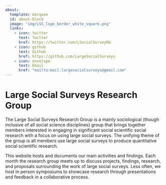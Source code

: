 ---
about:
  template: marquee
  id: about-block
  image: "img/LSS_logo_border_white_square.png"
  links:
    - icon: twitter
      text: Twitter
      href: https://twitter.com/LSocialSurveyRG
    - icon: github
      text: Github
      href: https://github.com/LargeSocialSurveys
    - icon: envelope
      text: Email
      href: "mailto:mail.largesocialsurveys@gmail.com"  
---

::: {#about-block}
:::

# Large Social Surveys Research Group

The Large Social Surveys Research Group is a mainly sociological (though inclusive of all social science disciplines) group that brings together members interested in engaging in significant social scientific social research with a focus on using large social surveys. The unifying theme of the group is all members use large social surveys to produce quantitative social scientific research.

This website hosts and documents our main activities and findings. Each month the research group meets up to discuss projects, findings, research, and proposals surrounding the work of large social surveys. Less often, we host in person symposiums to showcase research through presentations and feedback in a collaborative process. 


